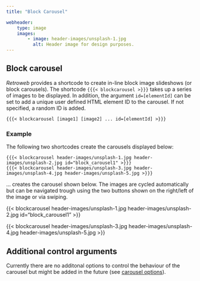 ```yaml
---
title: "Block Carousel"

webheader:
    type: image
    images:
        - image: header-images/unsplash-1.jpg
          alt: Header image for design purposes.
---
```



## Block carousel

_Retroweb_ provides a shortcode to create in-line block image
slideshows (or block carousels). The shortcode `{{{< blockcarousel >}}}`
takes up a series of images to be displayed. In addition, the
argument `id=[elementId]` can be set to add a unique user defined HTML element ID to
the carousel. If not specified, a random ID is added.

```
{{{< blockcarousel [image1] [image2] ... id=[elementId] >}}}
```

### Example

The following two shortcodes create the carousels
displayed below:

```
{{{< blockcarousel header-images/unsplash-1.jpg header-images/unsplash-2.jpg id="block_carousel1" >}}}
{{{< blockcarousel header-images/unsplash-3.jpg header-images/unsplash-4.jpg header-images/unsplash-5.jpg >}}}
```

... creates the carousel shown below. The images are cycled automatically but can
be navigated trough using the two buttons shown on the right/left of the image
or via swiping.

{{< blockcarousel header-images/unsplash-1.jpg header-images/unsplash-2.jpg id="block_carousel1" >}}

{{< blockcarousel header-images/unsplash-3.jpg header-images/unsplash-4.jpg header-images/unsplash-5.jpg >}}


::: {.callout-caution .simple}
# Additional control arguments
Currently there are no additonal options to control the behaviour
of the carousel but might be added in the future
(see [carousel options][bs5-carousel-options]).
:::

[bs5-carousel]: https://getbootstrap.com/docs/5.0/components/carousel
[bs5-carousel-options]: https://getbootstrap.com/docs/5.0/components/carousel/#options
